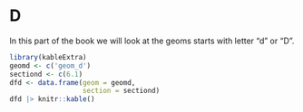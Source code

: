 # D  {#sec-D.unnumbered}



In this part of the book we will look at the geoms starts with letter "d" or "D".



```r
library(kableExtra)
geomd <- c('geom_d')
sectiond <- c(6.1)
dfd <- data.frame(geom = geomd,
                  section = sectiond)
dfd |> knitr::kable() 
```
